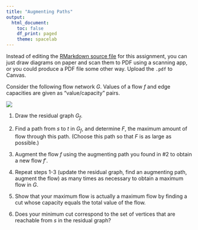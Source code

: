 ```yaml
---
title: "Augmenting Paths"
output:
  html_document:
    toc: false
    df_print: paged
    theme: spacelab
---
```


Instead of editing the [RMarkdown source file](31augmenting.Rmd) for this assignment, you can just draw diagrams on paper and scan them to PDF using a scanning app, or you could produce a PDF file some other way. Upload the `.pdf` to Canvas.

Consider the following flow network $G$. Values of a flow $f$ and edge capacities are given as "value/capacity" pairs.
 
![](https://djhunter.github.io/algorithms/images/flownet2.png)

1. Draw the residual graph $G_f$.

2. Find a path from $s$ to $t$ in $G_f$, and determine $F$, the maximum amount of flow through this path. (Choose this path so that $F$ is as large as possible.)

3. Augment the flow $f$ using the augmenting path you found in #2 to obtain a new flow $f'$.

4. Repeat steps 1-3 (update the residual graph, find an augmenting path, augment the flow) as many times as necessary to obtain a maximum flow in $G$.

5. Show that your maximum flow is actually a maximum flow by finding a cut whose capacity equals the total value of the flow.

6. Does your minimum cut correspond to the set of vertices that are reachable from $s$ in the residual graph?





